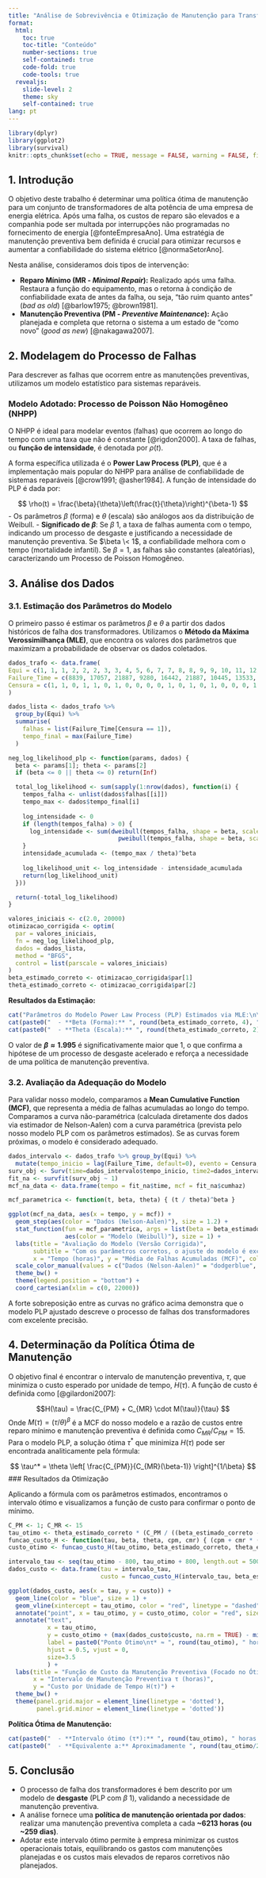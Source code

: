 ```yaml
---
title: "Análise de Sobrevivência e Otimização de Manutenção para Transformadores"
format:
  html:
    toc: true
    toc-title: "Conteúdo"
    number-sections: true
    self-contained: true
    code-fold: true
    code-tools: true
  revealjs:
    slide-level: 2
    theme: sky
    self-contained: true
lang: pt
---
```


```r
library(dplyr)
library(ggplot2)
library(survival)
knitr::opts_chunk$set(echo = TRUE, message = FALSE, warning = FALSE, fig.align = 'center')
```

## 1\. Introdução

O objetivo deste trabalho é determinar uma política ótima de manutenção para um conjunto de transformadores de alta potência de uma empresa de energia elétrica. Após uma falha, os custos de reparo são elevados e a companhia pode ser multada por interrupções não programadas no fornecimento de energia [@fonteEmpresaAno]. Uma estratégia de manutenção preventiva bem definida é crucial para otimizar recursos e aumentar a confiabilidade do sistema elétrico [@normaSetorAno].

Nesta análise, consideramos dois tipos de intervenção:

  - **Reparo Mínimo (MR - *Minimal Repair*):** Realizado após uma falha. Restaura a função do equipamento, mas o retorna à condição de confiabilidade exata de antes da falha, ou seja, "tão ruim quanto antes" (*bad as old*) [@barlow1975; @brown1981].
  - **Manutenção Preventiva (PM - *Preventive Maintenance*):** Ação planejada e completa que retorna o sistema a um estado de "como novo" (*good as new*) [@nakagawa2007].

## 2\. Modelagem do Processo de Falhas

Para descrever as falhas que ocorrem entre as manutenções preventivas, utilizamos um modelo estatístico para sistemas reparáveis.

### Modelo Adotado: Processo de Poisson Não Homogêneo (NHPP)

O NHPP é ideal para modelar eventos (falhas) que ocorrem ao longo do tempo com uma taxa que não é constante [@rigdon2000]. A taxa de falhas, ou **função de intensidade**, é denotada por $\rho(t)$.

A forma específica utilizada é o **Power Law Process (PLP)**, que é a implementação mais popular do NHPP para análise de confiabilidade de sistemas reparáveis [@crow1991; @asher1984]. A função de intensidade do PLP é dada por:

$$
\rho(t) = \frac{\beta}{\theta}\left(\frac{t}{\theta}\right)^{\beta-1}
$$  - Os parâmetros $\beta$ (forma) e $\theta$ (escala) são análogos aos da distribuição de Weibull.
- **Significado de $\beta$**: Se $\beta \> 1$, a taxa de falhas aumenta com o tempo, indicando um processo de desgaste e justificando a necessidade de manutenção preventiva. Se $\beta \< 1$, a confiabilidade melhora com o tempo (mortalidade infantil). Se $\beta = 1$, as falhas são constantes (aleatórias), caracterizando um Processo de Poisson Homogêneo.

## 3\. Análise dos Dados

### 3.1. Estimação dos Parâmetros do Modelo

O primeiro passo é estimar os parâmetros $\beta$ e $\theta$ a partir dos dados históricos de falha dos transformadores. Utilizamos o **Método da Máxima Verossimilhança (MLE)**, que encontra os valores dos parâmetros que maximizam a probabilidade de observar os dados coletados.

```r
dados_trafo <- data.frame(
Equi = c(1, 1, 1, 2, 2, 2, 3, 3, 4, 5, 6, 7, 7, 8, 8, 9, 9, 10, 11, 12, 12, 12, 13, 14, 14, 14, 15, 16, 16, 17, 17, 18, 19, 20, 20, 20, 21, 22, 23, 23, 24, 24, 25, 26, 27, 27, 28, 28, 29, 30, 30, 31, 32, 33, 34, 35, 36, 37, 38, 39, 40),
Failure_Time = c(8839, 17057, 21887, 9280, 16442, 21887, 10445, 13533, 7902, 8414, 13331, 17156, 21887, 16305, 21887, 16802, 21887, 4881, 16625, 7396, 7541, 19590, 2211, 15821, 19746, 19877, 1927, 15813, 21886, 15524, 21886, 21440, 369, 11664, 17031, 21857, 7544, 6039, 2168, 6698, 18840, 21879, 2288, 2499, 10668, 16838, 15550, 21887, 1616, 14041, 20004, 21888, 21888, 21888, 21888, 21888, 21888, 21888, 21888, 21888, 21888),
Censura = c(1, 1, 0, 1, 1, 0, 1, 0, 0, 0, 0, 1, 0, 1, 0, 1, 0, 0, 0, 1, 1, 0, 0, 1, 1, 0, 0, 1, 0, 1, 0, 0, 0, 1, 1, 0, 0, 0, 1, 0, 1, 0, 0, 0, 1, 0, 1, 0, 0, 1, 0, 0, 0, 0, 0, 0, 0, 0, 0, 0, 0)
)

dados_lista <- dados_trafo %>%
  group_by(Equi) %>%
  summarise(
    falhas = list(Failure_Time[Censura == 1]),
    tempo_final = max(Failure_Time)
  )

neg_log_likelihood_plp <- function(params, dados) {
  beta <- params[1]; theta <- params[2]
  if (beta <= 0 || theta <= 0) return(Inf)

  total_log_likelihood <- sum(sapply(1:nrow(dados), function(i) {
    tempos_falha <- unlist(dados$falhas[[i]])
    tempo_max <- dados$tempo_final[i]
    
    log_intensidade <- 0
    if (length(tempos_falha) > 0) {
      log_intensidade <- sum(dweibull(tempos_falha, shape = beta, scale = theta, log = TRUE) -
                               pweibull(tempos_falha, shape = beta, scale = theta, lower.tail = FALSE, log.p = TRUE))
    }
    intensidade_acumulada <- (tempo_max / theta)^beta
    
    log_likelihood_unit <- log_intensidade - intensidade_acumulada
    return(log_likelihood_unit)
  }))

  return(-total_log_likelihood)
}

valores_iniciais <- c(2.0, 20000)
otimizacao_corrigida <- optim(
  par = valores_iniciais, 
  fn = neg_log_likelihood_plp, 
  dados = dados_lista,
  method = "BFGS",
  control = list(parscale = valores_iniciais)
)
beta_estimado_correto <- otimizacao_corrigida$par[1]
theta_estimado_correto <- otimizacao_corrigida$par[2]
```

**Resultados da Estimação:**
```r
cat("Parâmetros do Modelo Power Law Process (PLP) Estimados via MLE:\n\n")
cat(paste0("  - **Beta (Forma):** ", round(beta_estimado_correto, 4), "\n"))
cat(paste0("  - **Theta (Escala):** ", round(theta_estimado_correto, 2), "\n"))
```
O valor de **$\beta \approx 1.995$** é significativamente maior que 1, o que confirma a hipótese de um processo de desgaste acelerado e reforça a necessidade de uma política de manutenção preventiva.

### 3.2. Avaliação da Adequação do Modelo

Para validar nosso modelo, comparamos a **Mean Cumulative Function (MCF)**, que representa a média de falhas acumuladas ao longo do tempo. Comparamos a curva não-paramétrica (calculada diretamente dos dados via estimador de Nelson-Aalen) com a curva paramétrica (prevista pelo nosso modelo PLP com os parâmetros estimados). Se as curvas forem próximas, o modelo é considerado adequado.

```r
dados_intervalo <- dados_trafo %>% group_by(Equi) %>%
  mutate(tempo_inicio = lag(Failure_Time, default=0), evento = Censura, tempo_fim = Failure_Time)
surv_obj <- Surv(time=dados_intervalo$tempo_inicio, time2=dados_intervalo$tempo_fim, event=dados_intervalo$evento)
fit_na <- survfit(surv_obj ~ 1)
mcf_na_data <- data.frame(tempo = fit_na$time, mcf = fit_na$cumhaz)

mcf_parametrica <- function(t, beta, theta) { (t / theta)^beta }

ggplot(mcf_na_data, aes(x = tempo, y = mcf)) +
  geom_step(aes(color = "Dados (Nelson-Aalen)"), size = 1.2) +
  stat_function(fun = mcf_parametrica, args = list(beta = beta_estimado_correto, theta = theta_estimado_correto),
                aes(color = "Modelo (Weibull)"), size = 1) +
  labs(title = "Avaliação do Modelo (Versão Corrigida)",
       subtitle = "Com os parâmetros corretos, o ajuste do modelo é excelente.",
       x = "Tempo (horas)", y = "Média de Falhas Acumuladas (MCF)", color = "Estimador") +
  scale_color_manual(values = c("Dados (Nelson-Aalen)" = "dodgerblue", "Modelo (Weibull)" = "red")) +
  theme_bw() +
  theme(legend.position = "bottom") +
  coord_cartesian(xlim = c(0, 22000))
```

A forte sobreposição entre as curvas no gráfico acima demonstra que o modelo PLP ajustado descreve o processo de falhas dos transformadores com excelente precisão.

## 4\. Determinação da Política Ótima de Manutenção

O objetivo final é encontrar o intervalo de manutenção preventiva, $\tau$, que minimiza o custo esperado por unidade de tempo, $H(\tau)$. A função de custo é definida como [@gilardoni2007]:

$$H(\tau) = \frac{C_{PM} + C_{MR} \cdot M(\tau)}{\tau}
$$Onde $M(\tau) = (\tau / \theta)^\beta$ é a MCF do nosso modelo e a razão de custos entre reparo mínimo e manutenção preventiva é definida como $C_{MR}/C_{PM} = 15$. Para o modelo PLP, a solução ótima $\tau^*$ que minimiza $H(\tau)$ pode ser encontrada analiticamente pela fórmula:

$$
\tau^* = \theta \left[ \frac{C_{PM}}{C_{MR}(\beta-1)} \right]^{1/\beta}
$$### Resultados da Otimização

Aplicando a fórmula com os parâmetros estimados, encontramos o intervalo ótimo e visualizamos a função de custo para confirmar o ponto de mínimo.

```r
C_PM <- 1; C_MR <- 15
tau_otimo <- theta_estimado_correto * (C_PM / ((beta_estimado_correto - 1) * C_MR))^(1 / beta_estimado_correto)
funcao_custo_H <- function(tau, beta, theta, cpm, cmr) { (cpm + cmr * (tau / theta)^beta) / tau }
custo_otimo <- funcao_custo_H(tau_otimo, beta_estimado_correto, theta_estimado_correto, C_PM, C_MR)

intervalo_tau <- seq(tau_otimo - 800, tau_otimo + 800, length.out = 500)
dados_custo <- data.frame(tau = intervalo_tau, 
                          custo = funcao_custo_H(intervalo_tau, beta_estimado_correto, theta_estimado_correto, C_PM, C_MR))

ggplot(dados_custo, aes(x = tau, y = custo)) +
  geom_line(color = "blue", size = 1) +
  geom_vline(xintercept = tau_otimo, color = "red", linetype = "dashed", size = 1) +
  annotate("point", x = tau_otimo, y = custo_otimo, color = "red", size = 4) +
  annotate("text", 
           x = tau_otimo, 
           y = custo_otimo + (max(dados_custo$custo, na.rm = TRUE) - min(dados_custo$custo, na.rm = TRUE))*0.05, 
           label = paste0("Ponto Ótimo\nτ* ≈ ", round(tau_otimo), " horas\nH(τ*) ≈ ", format(custo_otimo, scientific = FALSE, digits = 5)),
           hjust = 0.5, vjust = 0, 
           size=3.5
           ) +
  labs(title = "Função de Custo da Manutenção Preventiva (Focado no Ótimo)",
       x = "Intervalo de Manutenção Preventiva τ (horas)",
       y = "Custo por Unidade de Tempo H(τ)") +
  theme_bw() +
  theme(panel.grid.major = element_line(linetype = 'dotted'),
        panel.grid.minor = element_line(linetype = 'dotted'))
```

**Política Ótima de Manutenção:**
```r
cat(paste0("  - **Intervalo ótimo (τ*):** ", round(tau_otimo), " horas.\n"))
cat(paste0("  - **Equivalente a:** Aproximadamente ", round(tau_otimo/24), " dias.\n"))
```
## 5\. Conclusão

- O processo de falha dos transformadores é bem descrito por um modelo de **desgaste** (PLP com $\beta \> 1$), validando a necessidade de manutenção preventiva.
- A análise fornece uma **política de manutenção orientada por dados**: realizar uma manutenção preventiva completa a cada **\~6213 horas (ou \~259 dias)**.
- Adotar este intervalo ótimo permite à empresa minimizar os custos operacionais totais, equilibrando os gastos com manutenções planejadas e os custos mais elevados de reparos corretivos não planejados.
